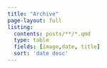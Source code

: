 ```yaml
---
title: "Archive"
page-layout: full
listing:
  contents: posts/**/*.qmd
  type: table
  fields: [image,date, title]
  sort: 'date desc'
---
```


